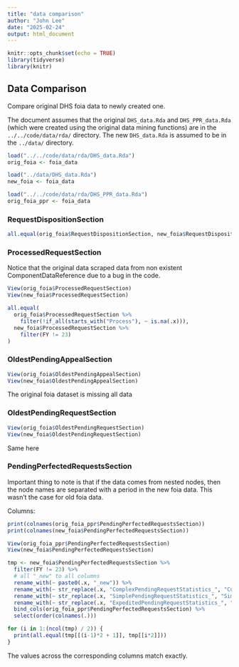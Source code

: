 ```yaml
---
title: "data comparison"
author: "John Lee"
date: "2025-02-24"
output: html_document
---
```


```r
knitr::opts_chunk$set(echo = TRUE)
library(tidyverse)
library(knitr)
```

## Data Comparison

Compare original DHS foia data to newly created one.

The document assumes that the original `DHS_data.Rda` and `DHS_PPR_data.Rda` (which were created using the original data mining functions) are in the `../../code/data/rda/` directory. The new `DHS_data.Rda` is assumed to be in the `../data/` directory.

```r
load("../../code/data/rda/DHS_data.Rda")
orig_foia <- foia_data

load("../data/DHS_data.Rda")
new_foia <- foia_data

load("../../code/data/rda/DHS_PPR_data.Rda")
orig_foia_ppr <- foia_data
```

### RequestDispositionSection

```r
all.equal(orig_foia$RequestDispositionSection, new_foia$RequestDispositionSection)
```

### ProcessedRequestSection

Notice that the original data scraped data from non existent ComponentDataReference due to a bug in the code.

```r
View(orig_foia$ProcessedRequestSection)
View(new_foia$ProcessedRequestSection)
```

```r
all.equal(
  orig_foia$ProcessedRequestSection %>%
    filter(!if_all(starts_with("Process"), ~ is.na(.x))),
  new_foia$ProcessedRequestSection %>%
    filter(FY != 23)
)
```

### OldestPendingAppealSection

```r
View(orig_foia$OldestPendingAppealSection)
View(new_foia$OldestPendingAppealSection)
```

The original foia dataset is missing all data

### OldestPendingRequestSection

```r
View(orig_foia$OldestPendingRequestSection)
View(new_foia$OldestPendingRequestSection)
```

Same here

### PendingPerfectedRequestsSection

Important thing to note is that if the data comes from nested nodes, then the node names are separated with a period in the new foia data. This wasn't the case for old foia data.

Columns:

```r
print(colnames(orig_foia_ppr$PendingPerfectedRequestsSection))
print(colnames(new_foia$PendingPerfectedRequestsSection))
```

```r
View(orig_foia_ppr$PendingPerfectedRequestsSection)
View(new_foia$PendingPerfectedRequestsSection)
```

```r
tmp <- new_foia$PendingPerfectedRequestsSection %>%
  filter(FY != 23) %>%
  # all "_new" to all columns
  rename_with(~ paste0(.x, "_new")) %>%
  rename_with(~ str_replace(.x, "ComplexPendingRequestStatistics_", "ComplexPendingRequestStatistics")) %>%
  rename_with(~ str_replace(.x, "SimplePendingRequestStatistics_", "SimplePendingRequestStatistics")) %>%
  rename_with(~ str_replace(.x, "ExpeditedPendingRequestStatistics_", "ExpeditedPendingRequestStatistics")) %>%
  bind_cols(orig_foia_ppr$PendingPerfectedRequestsSection) %>%
  select(order(colnames(.)))

for (i in 1:(ncol(tmp) / 2)) {
  print(all.equal(tmp[[(i-1)*2 + 1]], tmp[[i*2]]))
}
```

The values across the corresponding columns match exactly.
